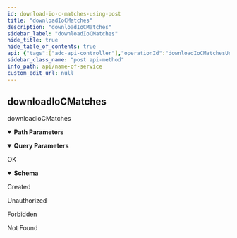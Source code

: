 ```yaml
---
id: download-io-c-matches-using-post
title: "downloadIoCMatches"
description: "downloadIoCMatches"
sidebar_label: "downloadIoCMatches"
hide_title: true
hide_table_of_contents: true
api: {"tags":["adc-api-controller"],"operationId":"downloadIoCMatchesUsingPOST","parameters":[{"name":"end","in":"query","description":"end","required":true,"schema":{"type":"integer","format":"int64"}},{"name":"referenceId","in":"query","description":"referenceId","required":false,"schema":{"type":"string"}},{"name":"stackId","in":"path","description":"stackId","required":true,"schema":{"type":"string"}},{"name":"start","in":"query","description":"start","required":true,"schema":{"type":"integer","format":"int64"}}],"responses":{"200":{"description":"OK","content":{"*/*":{"schema":{"type":"object","properties":{"args":{"type":"array","items":{"type":"object"}},"code":{"type":"integer","format":"int32"},"message":{"type":"string"},"valid":{"type":"boolean"}},"title":"SimpleResponse"}}}},"201":{"description":"Created"},"401":{"description":"Unauthorized"},"403":{"description":"Forbidden"},"404":{"description":"Not Found"}},"description":"downloadIoCMatches","method":"post","path":"/api/stack/{stackId}/adc/tools/ioc/download","servers":[{"url":"//localhost:8080"}],"info":{"description":"API Endpoint Decoration","version":"1.0.0","title":"NAME OF SERVICE","contact":{"name":"Dev-Team","url":"https://www.dev-team.com/","email":"dev-team@gmail.com"},"license":{"name":"Apache 2.0","url":"http://www.apache.org/licenses/LICENSE-2.0.html"}},"postman":{"name":"downloadIoCMatches","description":{"type":"text/plain"},"url":{"path":["api","stack",":stackId","adc","tools","ioc","download"],"host":["{{baseUrl}}"],"query":[{"disabled":false,"description":{"content":"(Required) end","type":"text/plain"},"key":"end","value":""},{"disabled":false,"description":{"content":"referenceId","type":"text/plain"},"key":"referenceId","value":""},{"disabled":false,"description":{"content":"(Required) start","type":"text/plain"},"key":"start","value":""}],"variable":[{"disabled":false,"description":{"content":"(Required) stackId","type":"text/plain"},"type":"any","value":"","key":"stackId"}]},"header":[{"key":"Accept","value":"*/*"}],"method":"POST"}}
sidebar_class_name: "post api-method"
info_path: api/name-of-service
custom_edit_url: null
---
```



## downloadIoCMatches



downloadIoCMatches

<details style={{"marginBottom":"1rem"}} data-collapsed={false} open={true}><summary style={{}}><strong>Path Parameters</strong></summary><div><ul><ParamsItem className={"paramsItem"} param={{"name":"stackId","in":"path","description":"stackId","required":true,"schema":{"type":"string"}}}></ParamsItem></ul></div></details><details style={{"marginBottom":"1rem"}} data-collapsed={false} open={true}><summary style={{}}><strong>Query Parameters</strong></summary><div><ul><ParamsItem className={"paramsItem"} param={{"name":"end","in":"query","description":"end","required":true,"schema":{"type":"integer","format":"int64"}}}></ParamsItem><ParamsItem className={"paramsItem"} param={{"name":"referenceId","in":"query","description":"referenceId","required":false,"schema":{"type":"string"}}}></ParamsItem><ParamsItem className={"paramsItem"} param={{"name":"start","in":"query","description":"start","required":true,"schema":{"type":"integer","format":"int64"}}}></ParamsItem></ul></div></details><div><ApiTabs><TabItem label={"200"} value={"200"}><div>

OK

</div><div><MimeTabs schemaType={"response"}><TabItem label={"*/*"} value={"*/*"}><SchemaTabs><TabItem label={"Schema"} value={"Schema"}><details style={{}} data-collapsed={false} open={true}><summary style={{"textAlign":"left"}}><strong>Schema</strong></summary><div style={{"textAlign":"left","marginLeft":"1rem"}}></div><ul style={{"marginLeft":"1rem"}}><SchemaItem collapsible={false} name={"args"} required={false} schemaName={"object[]"} qualifierMessage={undefined} schema={{"type":"array","items":{"type":"object"}}}></SchemaItem><SchemaItem collapsible={false} name={"code"} required={false} schemaName={"int32"} qualifierMessage={undefined} schema={{"type":"integer","format":"int32"}}></SchemaItem><SchemaItem collapsible={false} name={"message"} required={false} schemaName={"string"} qualifierMessage={undefined} schema={{"type":"string"}}></SchemaItem><SchemaItem collapsible={false} name={"valid"} required={false} schemaName={"boolean"} qualifierMessage={undefined} schema={{"type":"boolean"}}></SchemaItem></ul></details></TabItem><TabItem label={"Example (from schema)"} value={"Example (from schema)"}><ResponseSamples responseExample={"{\n  \"args\": [\n    {}\n  ],\n  \"code\": 0,\n  \"message\": \"string\",\n  \"valid\": true\n}"} language={"json"}></ResponseSamples></TabItem></SchemaTabs></TabItem></MimeTabs></div></TabItem><TabItem label={"201"} value={"201"}><div>

Created

</div><div></div></TabItem><TabItem label={"401"} value={"401"}><div>

Unauthorized

</div><div></div></TabItem><TabItem label={"403"} value={"403"}><div>

Forbidden

</div><div></div></TabItem><TabItem label={"404"} value={"404"}><div>

Not Found

</div><div></div></TabItem></ApiTabs></div>
      